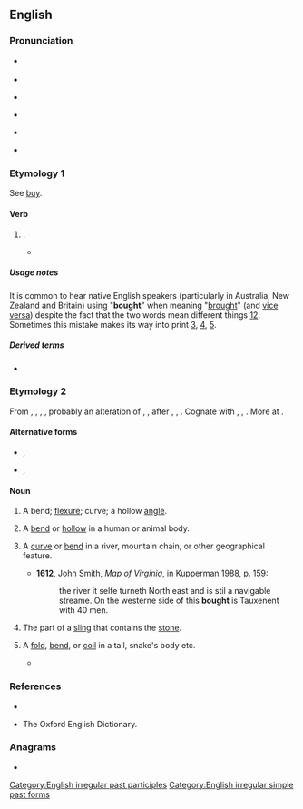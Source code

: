 ==English==

===Pronunciation===
* {{a|RP}} {{IPA|en|/bɔːt/}}
* {{rhymes|en|ɔːt|s=1}}
* {{a|GenAm}} {{IPA|en|/bɔt/}}
* {{audio|en|en-us-bought.ogg|Audio (US)}}
* {{a|cot-caught|Northern Cities Vowel Shift}} {{IPA|en|/bɑt/}}
* {{homophones|en|bot}} {{qualifier|in accents with the cot-caught merger}}

===Etymology 1===
See [[buy]].

====Verb====
{{head|en|verb form}}

# {{en-past of|buy}}.
#* {{quote-journal|en|title=No hiding place
|date=2013-05-25|volume=407|issue=8837|page=74|magazine={{w|The Economist}}
|url=http://www.economist.com/news/science-and-technology/21578357-plan-assess-peoples-personal-characteristics-their-twitter-streams-no
|passage=In America alone, people spent $170 billion on “direct marketing”—junk mail of both the physical and electronic varieties—last year. Yet of those who received unsolicited adverts through the post, only 3% '''bought''' anything as a result. If the bumf arrived electronically, the take-up rate was 0.1%. And for online adverts the “conversion” into sales was a minuscule 0.01%.}}
#: {{ux|en|She '''bought''' an expensive bag last week.}}
#: {{ux|en|People have '''bought''' gas masks.}}
#: {{ux|en|Our products can be '''bought''' at your local store.}}

=====Usage notes=====
It is common to hear native English speakers (particularly in Australia, New Zealand and Britain) using "'''bought'''" when meaning "[[brought]]" (and [[vice versa]]) despite the fact that the two words mean different things [http://wordconstructions.com.au/blog/2008/10/bought-or-brought/][http://www.beedictionary.com/common-errors/bought_vs_brought]. Sometimes this mistake makes its way into print [https://web.archive.org/web/20120304040514/http://thehoopla.com.au/relinquished/], [https://www.google.co.uk/books/edition/Diaries_Damsels_and_Dastardly_Deeds/NlskEAAAQBAJ?hl=en&gbpv=1&dq=%22brought+the+house%7Cproperty%7Cbusiness+from+them%22&pg=PT18&printsec=frontcover], [https://www.google.co.uk/books/edition/Journal_of_Further_Explorations_in_the_K/fOgtq8NjWusC?hl=en&gbpv=1&dq=%22I%7Cyou%7Che%7Cshe%7Cit%7Cwe%7Cthey+bring%7Cbrings%7Cbrought+it+from+me%7Cyou%7Chim%7Cher%7Cit%7Cus%7Cthem%22&pg=PA122&printsec=frontcover].

=====Derived terms=====
* {{l|en|overbought}}

===Etymology 2===
{{root|en|ine-pro|*bʰewgʰ-}}
From {{inh|en|enm|bought}}, {{m|enm|bowght}}, {{m|enm|bouȝt}}, {{m|enm|*buȝt}}, probably an alteration of {{m|enm|bight}}, {{m|enm|biȝt}}, {{m|enm|byȝt||bend, bight}} after {{m|enm|bowen}}, {{m|enm|buwen}}, {{m|enm|buȝen||to bow, bend}}. Cognate with {{cog|sco|boucht}}, {{m|sco|bucht}}, {{m|sco|bout||bend}}. More at {{l|en|bight}}.

====Alternative forms====
* {{l|en|bout}}, {{l|en|bowt}}
* {{l|en|boughte}}, {{l|en|bughte}}

====Noun====
{{en-noun}}

# {{lb|en|obsolete}} A bend; [[flexure]]; curve; a hollow [[angle]].
# {{lb|en|obsolete}} A [[bend]] or [[hollow]] in a human or animal body.
# {{lb|en|obsolete}} A [[curve]] or [[bend]] in a river, mountain chain, or other geographical feature.
#* '''1612''', John Smith, ''Map of Virginia'', in Kupperman 1988, p. 159:
#*: the river it selfe turneth North east and is stil a navigable streame. On the westerne side of this '''bought''' is Tauxenent with 40 men.
# {{lb|en|obsolete}} The part of a [[sling]] that contains the [[stone]].
# {{lb|en|obsolete}} A [[fold]], [[bend]], or [[coil]] in a tail, snake's body etc.
#* {{RQ:Spenser Faerie Queene|passage=Her huge long taile her den all ouerspred, / Yet was in knots and many '''boughtes''' vpwound, / Pointed with mortall sting.|1|1}}

===References===
* {{R:Webster 1913}}<br>
* The Oxford English Dictionary.

===Anagrams===
* {{anagrams|en|a=bghotu|hog tub|hog-tub|hogtub}}

[[Category:English irregular past participles]]
[[Category:English irregular simple past forms]]